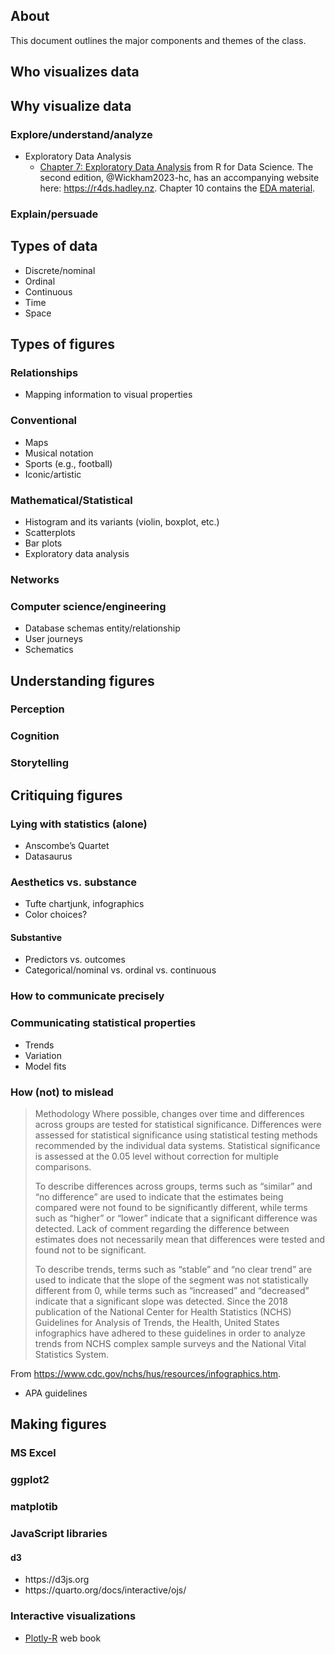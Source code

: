 ## About

This document outlines the major components and themes of the class.

## Who visualizes data
## Why visualize data
### Explore/understand/analyze

- Exploratory Data Analysis
  - [Chapter 7: Exploratory Data Analysis](https://r4ds.had.co.nz/exploratory-data-analysis.html) from R for Data Science. The second edition, @Wickham2023-hc, has an accompanying website here: <https://r4ds.hadley.nz>. Chapter 10 contains the [EDA material](https://r4ds.hadley.nz/eda).

### Explain/persuade

## Types of data

- Discrete/nominal
- Ordinal
- Continuous
- Time
- Space

## Types of figures

### Relationships

- Mapping information to visual properties

### Conventional

- Maps
- Musical notation
- Sports (e.g., football)
- Iconic/artistic

### Mathematical/Statistical

- Histogram and its variants (violin, boxplot, etc.)
- Scatterplots
- Bar plots
- Exploratory data analysis

### Networks

### Computer science/engineering

- Database schemas entity/relationship
- User journeys
- Schematics

## Understanding figures

### Perception
### Cognition
### Storytelling

## Critiquing figures

### Lying with statistics (alone)

- Anscombe's Quartet
- Datasaurus

### Aesthetics vs. substance

- Tufte chartjunk, infographics
- Color choices?

#### Substantive

- Predictors vs. outcomes
- Categorical/nominal vs. ordinal vs. continuous

### How to communicate precisely

### Communicating statistical properties

- Trends
- Variation
- Model fits

### How (not) to mislead

>Methodology
Where possible, changes over time and differences across groups are tested for statistical significance. Differences were assessed for statistical significance using statistical testing methods recommended by the individual data systems. Statistical significance is assessed at the 0.05 level without correction for multiple comparisons.
>
>To describe differences across groups, terms such as “similar” and “no difference” are used to indicate that the estimates being compared were not found to be significantly different, while terms such as “higher” or “lower” indicate that a significant difference was detected. Lack of comment regarding the difference between estimates does not necessarily mean that differences were tested and found not to be significant.
>
>To describe trends, terms such as “stable” and “no clear trend” are used to indicate that the slope of the segment was not statistically different from 0, while terms such as “increased” and “decreased” indicate that a significant slope was detected. Since the 2018 publication of the National Center for Health Statistics (NCHS) Guidelines for Analysis of Trends, the Health, United States infographics have adhered to these guidelines in order to analyze trends from NCHS complex sample surveys and the National Vital Statistics System.

From <https://www.cdc.gov/nchs/hus/resources/infographics.htm>.

- APA guidelines

## Making figures

### MS Excel

### ggplot2

### matplotib

### JavaScript libraries

#### d3

- https://d3js.org
- https://quarto.org/docs/interactive/ojs/


### Interactive visualizations

- [Plotly-R](https://plotly-r.com/) web book
